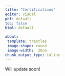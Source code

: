 ```yaml
---
title: "Certifications"
editor: visual
pdf: default
toc: false
html: default

about:
 template: trestles
 image-shape: round
 image-width:  20cm
chunk_output_type: inline
---
```


Will update soon!
